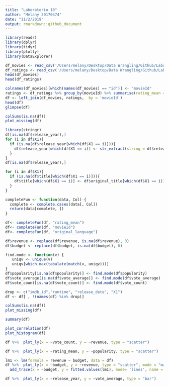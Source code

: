 ```yaml
---
title: "Laboratorio 10"
author: "Melany 20170474"
date: "11/2/2019"
output: rmarkdown::github_document
---
```


```r
library(readr)
library(dplyr)
library(tidyr)
library(plotly)
library(DataExplorer)

df_movies <- read_csv('/Users/melany/Desktop/Data Wrangling/Github/Laboratorio 10/movies.csv')
df_ratings <- read_csv('/Users/melany/Desktop/Data Wrangling/Github/Laboratorio 10/ratings.csv')
head(df_movies)
head(df_ratings)
```

```r
colnames(df_movies)[which(names(df_movies) == "id")] <- "movieId"
ratings <- df_ratings %>% group_by(movieId) %>% summarise(rating_mean = mean(rating))
df <- left_join(df_movies, ratings,  by = 'movieId')
head(df)
glimpse(df)
```

```r
colSums(is.na(df))
plot_missing(df)
```

```r
library(stringr)
df[is.na(df$release_year),]
for (i in df$X1){
  if (is.na(df$release_year[which(df$X1 == i)])){
    df$release_year[which(df$X1 == i)] <- str_extract(string = df$release_date[which(df$X1 == i)], pattern = "^[0-9]{4}")
  }
}
df[is.na(df$release_year),]

for (i in df$X1){
  if (is.na(df$title[which(df$X1 == i)])){
    df$title[which(df$X1 == i)] <- df$original_title[which(df$X1 == i)]
  }
}
```



```r
completeFun <- function(data, Col) {
  complete <- complete.cases(data[, Col])
  return(data[complete, ])
}

df<- completeFun(df, "rating_mean")
df<- completeFun(df, "movieId")
df<- completeFun(df, "original_language")
```

```r
df$revenue <- replace(df$revenue, is.na(df$revenue), 0)
df$budget <- replace(df$budget, is.na(df$budget), 0)
```

```r
find.mode <- function(v) {
   uniqv <- unique(v)
   uniqv[which.max(tabulate(match(v, uniqv)))]
}
df$popularity[is.na(df$popularity)] <- find.mode(df$popularity)
df$vote_average[is.na(df$vote_average)] <- find.mode(df$vote_average)
df$vote_count[is.na(df$vote_count)] <- find.mode(df$vote_count)
```

```r
drop <- c("imdb_id","runtime", "release_date", "X1")
df <- df[ , !(names(df) %in% drop)]
```

```r
colSums(is.na(df))
plot_missing(df)
```

```r
summary(df)
```

```r
plot_correlation(df)
plot_histogram(df)
```

```r
df %>%  plot_ly(x = ~vote_count, y = ~revenue, type = "scatter")
```

```r
df %>%  plot_ly(x = ~rating_mean, y = ~popularity, type = "scatter")
```

```r
lm1 <- lm(formula = revenue ~ budget, data = df)
df %>%  plot_ly(x = ~budget, y = ~revenue, type = "scatter", mode = "markers", name = "Original Scatter") %>% 
  add_trace(x = ~budget, y = fitted.values(lm1), mode= 'lines', name = 'linear model')
```

```r
df %>%  plot_ly(x = ~release_year, y = ~vote_average, type = "bar")
```

